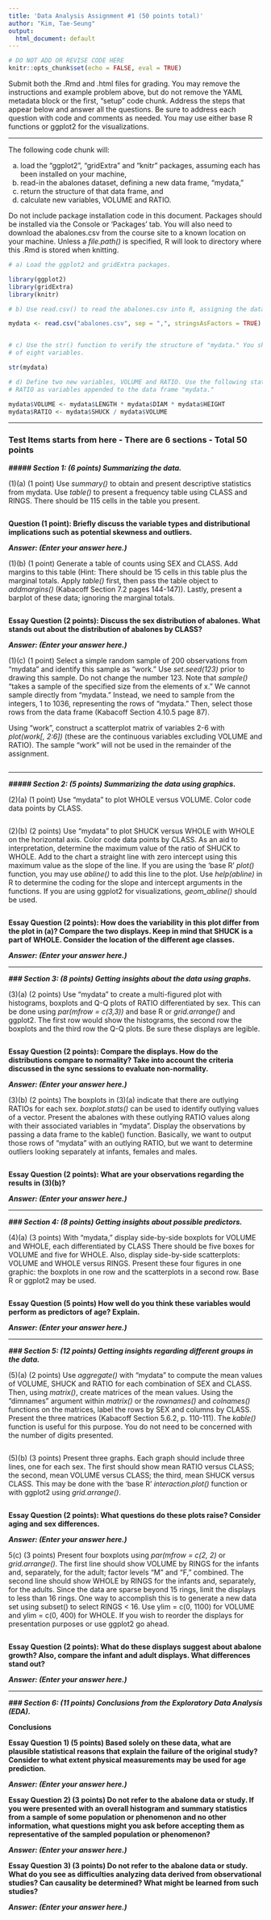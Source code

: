 ```yaml
---
title: 'Data Analysis Assignment #1 (50 points total)'
author: "Kim, Tae-Seung"
output:
  html_document: default
---
```


```r
# DO NOT ADD OR REVISE CODE HERE
knitr::opts_chunk$set(echo = FALSE, eval = TRUE)

```


Submit both the .Rmd and .html files for grading. You may remove the instructions and example problem above, but do not remove the YAML metadata block or the first, "setup" code chunk.  Address the steps that appear below and answer all the questions. Be sure to address each question with code and comments as needed.  You may use either base R functions or ggplot2 for the visualizations.

-----

The following code chunk will:

(a) load the "ggplot2", "gridExtra" and "knitr" packages, assuming each has been installed on your machine,
(b) read-in the abalones dataset, defining a new data frame, "mydata,"
(c) return the structure of that data frame, and
(d) calculate new variables, VOLUME and RATIO.

Do not include package installation code in this document. Packages should be installed via the Console or 'Packages' tab. You will also need to download the abalones.csv from the course site to a known location on your machine. Unless a *file.path()* is specified, R will look to directory where this .Rmd is stored when knitting.

```r

# a) Load the ggplot2 and gridExtra packages.

library(ggplot2)
library(gridExtra)
library(knitr)

# b) Use read.csv() to read the abalones.csv into R, assigning the data frame to "mydata."

mydata <- read.csv("abalones.csv", sep = ",", stringsAsFactors = TRUE)


# c) Use the str() function to verify the structure of "mydata." You should have 1036 observations
# of eight variables.

str(mydata)

# d) Define two new variables, VOLUME and RATIO. Use the following statements to define VOLUME and
# RATIO as variables appended to the data frame "mydata."

mydata$VOLUME <- mydata$LENGTH * mydata$DIAM * mydata$HEIGHT
mydata$RATIO <- mydata$SHUCK / mydata$VOLUME

```

-----

### Test Items starts from here - There are 6 sections - Total 50 points

***##### Section 1: (6 points) Summarizing the data.***

(1)(a) (1 point) Use *summary()* to obtain and present descriptive statistics from mydata.  Use *table()* to present a frequency table using CLASS and RINGS. There should be 115 cells in the table you present.  

```r


```

**Question (1 point):  Briefly discuss the variable types and distributional implications such as potential skewness and outliers.**

***Answer: (Enter your answer here.)***

(1)(b) (1 point) Generate a table of counts using SEX and CLASS. Add margins to this table (Hint: There should be 15 cells in this table plus the marginal totals. Apply *table()* first, then pass the table object to *addmargins()* (Kabacoff Section 7.2 pages 144-147)).  Lastly, present a barplot of these data; ignoring the marginal totals.  

```r


```

**Essay Question (2 points):  Discuss the sex distribution of abalones.  What stands out about the distribution of abalones by CLASS?**

***Answer: (Enter your answer here.)***

(1)(c) (1 point) Select a simple random sample of 200 observations from "mydata" and identify this sample as "work." Use *set.seed(123)* prior to drawing this sample. Do not change the number 123. Note that *sample()* "takes a sample of the specified size from the elements of x." We cannot sample directly from "mydata." Instead, we need to sample from the integers, 1 to 1036, representing the rows of "mydata." Then, select those rows from the data frame (Kabacoff Section 4.10.5 page 87). 

Using "work", construct a scatterplot matrix of variables 2-6 with *plot(work[, 2:6])* (these are the continuous variables excluding VOLUME and RATIO). The sample "work" will not be used in the remainder of the assignment. 

```r


```

-----

***##### Section 2: (5 points) Summarizing the data using graphics.***

(2)(a) (1 point) Use "mydata" to plot WHOLE versus VOLUME. Color code data points by CLASS.

```r


```


(2)(b) (2 points) Use "mydata" to plot SHUCK versus WHOLE with WHOLE on the horizontal axis. Color code data points by CLASS. As an aid to interpretation, determine the maximum value of the ratio of SHUCK to WHOLE.  Add to the chart a straight line with zero intercept using this maximum value as the slope of the line. If you are using the 'base R' *plot()* function, you may use *abline()* to add this line to the plot. Use *help(abline)* in R to determine the coding for the slope and intercept arguments in the functions. If you are using ggplot2 for visualizations, *geom_abline()* should be used.

```r


```

**Essay Question (2 points):  How does the variability in this plot differ from the plot in (a)?  Compare the two displays.  Keep in mind that SHUCK is a part of WHOLE.  Consider the location of the different age classes.**

***Answer: (Enter your answer here.)***

-----

***### Section 3: (8 points) Getting insights about the data using graphs.***

(3)(a) (2 points) Use "mydata" to create a multi-figured plot with histograms, boxplots and Q-Q plots of RATIO differentiated by sex. This can be done using *par(mfrow = c(3,3))* and base R or *grid.arrange()* and ggplot2. The first row would show the histograms, the second row the boxplots and the third row the Q-Q plots. Be sure these displays are legible.  

```r


```

**Essay Question (2 points): Compare the displays.  How do the distributions compare to normality? Take into account the criteria discussed in the sync sessions to evaluate non-normality.**

***Answer: (Enter your answer here.)***

(3)(b) (2 points) The boxplots in (3)(a) indicate that there are outlying RATIOs for each sex. *boxplot.stats()* can be used to identify outlying values of a vector. Present the abalones with these outlying RATIO values along with their associated variables in "mydata". Display the observations by passing a data frame to the kable() function. Basically, we want to output those rows of "mydata" with an outlying RATIO, but we want to determine outliers looking separately at infants, females and males.

```r


```

**Essay Question (2 points):  What are your observations regarding the results in (3)(b)?**

***Answer: (Enter your answer here.)***

-----

***### Section 4: (8 points) Getting insights about possible predictors.***

(4)(a) (3 points) With "mydata," display side-by-side boxplots for VOLUME and WHOLE, each differentiated by CLASS There should be five boxes for VOLUME and five for WHOLE. Also, display side-by-side scatterplots:  VOLUME and WHOLE versus RINGS. Present these four figures in one graphic:  the boxplots in one row and the scatterplots in a second row. Base R or ggplot2 may be used.


```r


```

**Essay Question (5 points) How well do you think these variables would perform as predictors of age?  Explain.**

***Answer: (Enter your answer here.)***

-----

***### Section 5: (12 points) Getting insights regarding different groups in the data.***

(5)(a) (2 points) Use *aggregate()* with "mydata" to compute the mean values of VOLUME, SHUCK and RATIO for each combination of SEX and CLASS. Then, using *matrix()*, create matrices of the mean values. Using the "dimnames" argument within *matrix()* or the *rownames()* and *colnames()* functions on the matrices, label the rows by SEX and columns by CLASS. Present the three matrices (Kabacoff Section 5.6.2, p. 110-111). The *kable()* function is useful for this purpose.  You do not need to be concerned with the number of digits presented.

```r


```

(5)(b) (3 points) Present three graphs. Each graph should include three lines, one for each sex. The first should show mean RATIO versus CLASS; the second, mean VOLUME versus CLASS; the third, mean SHUCK versus CLASS. This may be done with the 'base R' *interaction.plot()* function or with ggplot2 using *grid.arrange()*.

```r


```

**Essay Question (2 points):  What questions do these plots raise?  Consider aging and sex differences.**

***Answer: (Enter your answer here.)***

5(c) (3 points) Present four boxplots using *par(mfrow = c(2, 2)* or *grid.arrange()*. The first line should show VOLUME by RINGS for the infants and, separately, for the adult; factor levels "M" and "F," combined. The second line should show WHOLE by RINGS for the infants and, separately, for the adults. Since the data are sparse beyond 15 rings, limit the displays to less than 16 rings. One way to accomplish this is to generate a new data set using subset() to select RINGS < 16.  Use ylim = c(0, 1100) for VOLUME and ylim = c(0, 400) for WHOLE.  If you wish to reorder the displays for presentation purposes or use ggplot2 go ahead.

```r


```

**Essay Question (2 points):  What do these displays suggest about abalone growth?  Also, compare the infant and adult displays.  What differences stand out?**

***Answer: (Enter your answer here.)***

-----

***### Section 6: (11 points) Conclusions from the Exploratory Data Analysis (EDA).***


**Conclusions**


**Essay Question 1) (5 points)	Based solely on these data, what are plausible statistical reasons that explain the failure of the original study? Consider to what extent physical measurements may be used for age prediction.**

***Answer: (Enter your answer here.)***

**Essay Question 2) (3 points) Do not refer to the abalone data or study.  If you were presented with an overall histogram and summary statistics from a sample of some population or phenomenon and no other information, what questions might you ask before accepting them as representative of the sampled population or phenomenon?**

***Answer: (Enter your answer here.)***

**Essay Question 3)  (3 points)	Do not refer to the abalone data or study.  What do you see as difficulties analyzing data derived from observational studies? Can causality be determined?  What might be learned from such studies?**

***Answer: (Enter your answer here.)***
